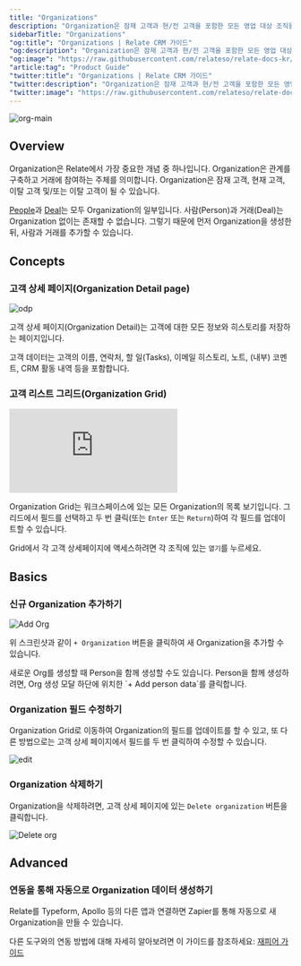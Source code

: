 ```yaml
---
title: "Organizations"
description: "Organization은 잠재 고객과 현/전 고객을 포함한 모든 영업 대상 조직을 관리하는 기능입니다."
sidebarTitle: "Organizations"
"og:title": "Organizations | Relate CRM 가이드"
"og:description": "Organization은 잠재 고객과 현/전 고객을 포함한 모든 영업 대상 조직을 관리하는 기능입니다."
"og:image": "https://raw.githubusercontent.com/relateso/relate-docs-kr/main/docs/images/features/orgs-main.png"
"article:tag": "Product Guide"
"twitter:title": "Organizations | Relate CRM 가이드"
"twitter:description": "Organization은 잠재 고객과 현/전 고객을 포함한 모든 영업 대상 조직을 관리하는 기능입니다."
"twitter:image": "https://raw.githubusercontent.com/relateso/relate-docs-kr/main/docs/images/features/orgs-main.png"
---
```


![org-main](/images/features/orgs-main.png)

## Overview
Organization은 Relate에서 가장 중요한 개념 중 하나입니다. Organization은 관계를 구축하고 거래에 참여하는 주체를 의미합니다. Organization은 잠재 고객, 현재 고객, 이탈 고객 및/또는 이탈 고객이 될 수 있습니다.

[People](/features/people/)과 [Deal](/features/deals/)는 모두 Organization의 일부입니다. 사람(Person)과 거래(Deal)는 Organization 없이는 존재할 수 없습니다. 그렇기 때문에 먼저 Organization을 생성한 뒤, 사람과 거래를 추가할 수 있습니다. 

## Concepts

### 고객 상세 페이지(Organization Detail page)

![odp](/images/features/org-detail-page.png)

고객 상세 페이지(Organization Detail)는 고객에 대한 모든 정보와 히스토리를 저장하는 페이지입니다.

고객 데이터는 고객의 이름, 연락처, 할 일(Tasks), 이메일 히스토리, 노트, (내부) 코멘트, CRM 활동 내역 등을 포함합니다.

### 고객 리스트 그리드(Organization Grid)

<div
  style={{
    position: "relative",
    paddingBottom: "69.74664679582713%",
    height: 0,
  }}
>
  <iframe
    video autoplay
    src="https://player.vimeo.com/video/859554941?h=f285908e2d&amp;badge=0&amp;autoplay=1;player_id=0&amp;app_id=58479"
    frameborder="0"
    allow="autoplay; fullscreen; picture-in-picture"
    title="Relate Reporting"
    webkitAllowFullScreen
    mozallowFullScreen
    allowFullScreen
    style={{
      position: "absolute",
      top: 0,
      left: 0,
      width: "100%",
      height: "100%",
    }}
  ></iframe>
</div>

Organization Grid는 워크스페이스에 있는 모든 Organization의 목록 보기입니다. 그리드에서 필드를 선택하고 두 번 클릭(또는 `Enter` 또는 `Return`)하여 각 필드를 업데이트할 수 있습니다.

Grid에서 각 고객 상세페이지에 액세스하려면 각 조직에 있는 `열기`를 누르세요.

## Basics

### 신규 Organization 추가하기
![Add Org](/images/features/add-new-org.png)

위 스크린샷과 같이 `+ Organization` 버튼을 클릭하여 새 Organization을 추가할 수 있습니다.

<Tip>
  새로운 Org를 생성할 때 Person을 함께 생성할 수도 있습니다. Person을 함께 생성하려면, Org 생성 모달 하단에 위치한 `+ Add person data`를 클릭합니다.
</Tip>

### Organization 필드 수정하기
Organization Grid로 이동하여 Organization의 필드를 업데이트를 할 수 있고, 또 다른 방법으로는 고객 상세 페이지에서 필드를 두 번 클릭하여 수정할 수 있습니다.

![edit](/images/features/grid-edit.png)

### Organization 삭제하기
Organization을 삭제하려면, 고객 상세 페이지에 있는 `Delete organization` 버튼을 클릭합니다.

![Delete org](/images/features/delete-org.png)

## Advanced

### 연동을 통해 자동으로 Organization 데이터 생성하기

Relate를 Typeform, Apollo 등의 다른 앱과 연결하면 Zapier를 통해 자동으로 새 Organization을 만들 수 있습니다.

다른 도구와의 연동 방법에 대해 자세히 알아보려면 이 가이드를 참조하세요: [재피어 가이드](/setup/zapier-integration/how-to-integrate-with-zapier)

